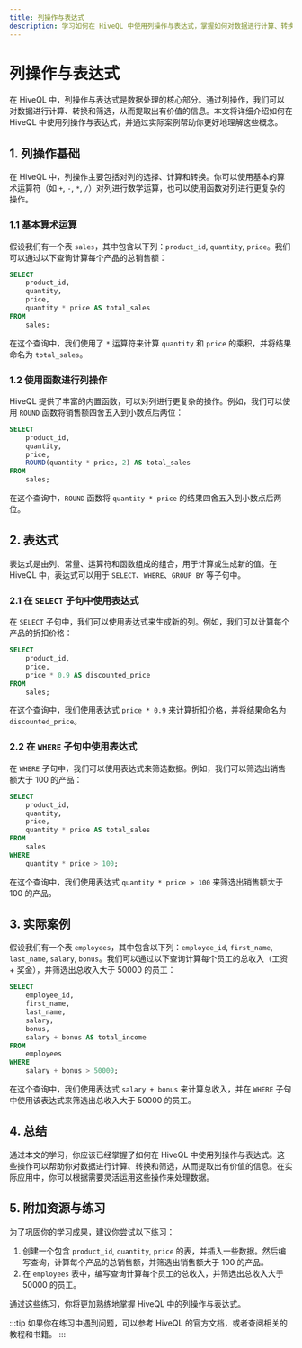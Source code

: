 ```yaml
---
title: 列操作与表达式
description: 学习如何在 HiveQL 中使用列操作与表达式，掌握如何对数据进行计算、转换和筛选。
---
```


# 列操作与表达式

在 HiveQL 中，列操作与表达式是数据处理的核心部分。通过列操作，我们可以对数据进行计算、转换和筛选，从而提取出有价值的信息。本文将详细介绍如何在 HiveQL 中使用列操作与表达式，并通过实际案例帮助你更好地理解这些概念。

## 1. 列操作基础

在 HiveQL 中，列操作主要包括对列的选择、计算和转换。你可以使用基本的算术运算符（如 `+`, `-`, `*`, `/`）对列进行数学运算，也可以使用函数对列进行更复杂的操作。

### 1.1 基本算术运算

假设我们有一个表 `sales`，其中包含以下列：`product_id`, `quantity`, `price`。我们可以通过以下查询计算每个产品的总销售额：

```sql
SELECT 
    product_id, 
    quantity, 
    price, 
    quantity * price AS total_sales
FROM 
    sales;
```

在这个查询中，我们使用了 `*` 运算符来计算 `quantity` 和 `price` 的乘积，并将结果命名为 `total_sales`。

### 1.2 使用函数进行列操作

HiveQL 提供了丰富的内置函数，可以对列进行更复杂的操作。例如，我们可以使用 `ROUND` 函数将销售额四舍五入到小数点后两位：

```sql
SELECT 
    product_id, 
    quantity, 
    price, 
    ROUND(quantity * price, 2) AS total_sales
FROM 
    sales;
```

在这个查询中，`ROUND` 函数将 `quantity * price` 的结果四舍五入到小数点后两位。

## 2. 表达式

表达式是由列、常量、运算符和函数组成的组合，用于计算或生成新的值。在 HiveQL 中，表达式可以用于 `SELECT`、`WHERE`、`GROUP BY` 等子句中。

### 2.1 在 `SELECT` 子句中使用表达式

在 `SELECT` 子句中，我们可以使用表达式来生成新的列。例如，我们可以计算每个产品的折扣价格：

```sql
SELECT 
    product_id, 
    price, 
    price * 0.9 AS discounted_price
FROM 
    sales;
```

在这个查询中，我们使用表达式 `price * 0.9` 来计算折扣价格，并将结果命名为 `discounted_price`。

### 2.2 在 `WHERE` 子句中使用表达式

在 `WHERE` 子句中，我们可以使用表达式来筛选数据。例如，我们可以筛选出销售额大于 100 的产品：

```sql
SELECT 
    product_id, 
    quantity, 
    price, 
    quantity * price AS total_sales
FROM 
    sales
WHERE 
    quantity * price > 100;
```

在这个查询中，我们使用表达式 `quantity * price > 100` 来筛选出销售额大于 100 的产品。

## 3. 实际案例

假设我们有一个表 `employees`，其中包含以下列：`employee_id`, `first_name`, `last_name`, `salary`, `bonus`。我们可以通过以下查询计算每个员工的总收入（工资 + 奖金），并筛选出总收入大于 50000 的员工：

```sql
SELECT 
    employee_id, 
    first_name, 
    last_name, 
    salary, 
    bonus, 
    salary + bonus AS total_income
FROM 
    employees
WHERE 
    salary + bonus > 50000;
```

在这个查询中，我们使用表达式 `salary + bonus` 来计算总收入，并在 `WHERE` 子句中使用该表达式来筛选出总收入大于 50000 的员工。

## 4. 总结

通过本文的学习，你应该已经掌握了如何在 HiveQL 中使用列操作与表达式。这些操作可以帮助你对数据进行计算、转换和筛选，从而提取出有价值的信息。在实际应用中，你可以根据需要灵活运用这些操作来处理数据。

## 5. 附加资源与练习

为了巩固你的学习成果，建议你尝试以下练习：

1. 创建一个包含 `product_id`, `quantity`, `price` 的表，并插入一些数据。然后编写查询，计算每个产品的总销售额，并筛选出销售额大于 100 的产品。
2. 在 `employees` 表中，编写查询计算每个员工的总收入，并筛选出总收入大于 50000 的员工。

通过这些练习，你将更加熟练地掌握 HiveQL 中的列操作与表达式。

:::tip
如果你在练习中遇到问题，可以参考 HiveQL 的官方文档，或者查阅相关的教程和书籍。
:::